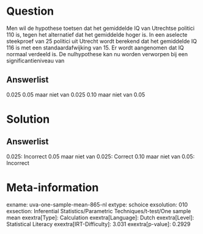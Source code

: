 Question
========

Men wil de hypothese toetsen dat het gemiddelde IQ van Utrechtse
politici 110 is, tegen het alternatief dat het gemiddelde hoger is. In
een aselecte steekproef van 25 politici uit Utrecht wordt berekend dat
het gemiddelde IQ 116 is met een standaardafwijking van 15. Er wordt
aangenomen dat IQ normaal verdeeld is. De nulhypothese kan nu worden
verworpen bij een significantieniveau van

Answerlist
----------

0.025
0.05 maar niet van 0.025
0.10 maar niet van 0.05

Solution
========

Answerlist
----------

0.025: Incorrect
0.05 maar niet van 0.025: Correct
0.10 maar niet van 0.05: Incorrect

Meta-information
================
exname: uva-one-sample-mean-865-nl
extype: schoice
exsolution: 010
exsection: Inferential Statistics/Parametric Techniques/t-test/One sample mean
exextra[Type]: Calculation
exextra[Language]: Dutch
exextra[Level]: Statistical Literacy
exextra[IRT-Difficulty]: 3.031
exextra[p-value]: 0.2929
